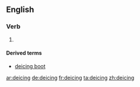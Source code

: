 ==English==

===Verb===
{{infl|en|verb}}

# {{present participle of|[[deice]]}}

====Derived terms====
* [[deicing boot]]

[[ar:deicing]]
[[de:deicing]]
[[fr:deicing]]
[[ta:deicing]]
[[zh:deicing]]